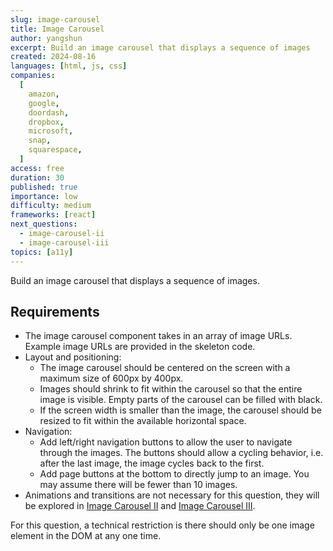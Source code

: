 ```yaml
---
slug: image-carousel
title: Image Carousel
author: yangshun
excerpt: Build an image carousel that displays a sequence of images
created: 2024-08-16
languages: [html, js, css]
companies:
  [
    amazon,
    google,
    doordash,
    dropbox,
    microsoft,
    snap,
    squarespace,
  ]
access: free
duration: 30
published: true
importance: low
difficulty: medium
frameworks: [react]
next_questions:
  - image-carousel-ii
  - image-carousel-iii
topics: [a11y]
---
```


Build an image carousel that displays a sequence of images.

## Requirements

- The image carousel component takes in an array of image URLs. Example image URLs are provided in the skeleton code.
- Layout and positioning:
  - The image carousel should be centered on the screen with a maximum size of 600px by 400px.
  - Images should shrink to fit within the carousel so that the entire image is visible. Empty parts of the carousel can be filled with black.
  - If the screen width is smaller than the image, the carousel should be resized to fit within the available horizontal space.
- Navigation:
  - Add left/right navigation buttons to allow the user to navigate through the images. The buttons should allow a cycling behavior, i.e. after the last image, the image cycles back to the first.
  - Add page buttons at the bottom to directly jump to an image. You may assume there will be fewer than 10 images.
- Animations and transitions are not necessary for this question, they will be explored in [Image Carousel II](/questions/user-interface/image-carousel-ii) and [Image Carousel III](/questions/user-interface/image-carousel-iii).

For this question, a technical restriction is there should only be one image element in the DOM at any one time.
